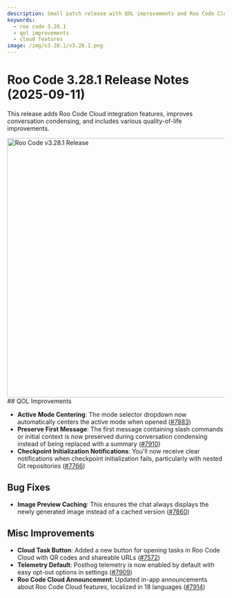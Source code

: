 ```yaml
---
description: Small patch release with QOL improvements and Roo Code Cloud announcements.
keywords:
  - roo code 3.28.1
  - qol improvements
  - cloud features
image: /img/v3.28.1/v3.28.1.png
---
```


# Roo Code 3.28.1 Release Notes (2025-09-11)

This release adds Roo Code Cloud integration features, improves conversation condensing, and includes various quality-of-life improvements.

<img src="/img/v3.28.1/v3.28.1.png" alt="Roo Code v3.28.1 Release" width="600" />
## QOL Improvements

* **Active Mode Centering**: The mode selector dropdown now automatically centers the active mode when opened ([#7883](https://github.com/RooCodeInc/Roo-Code/pull/7883))
* **Preserve First Message**: The first message containing slash commands or initial context is now preserved during conversation condensing instead of being replaced with a summary ([#7910](https://github.com/RooCodeInc/Roo-Code/pull/7910))
* **Checkpoint Initialization Notifications**: You'll now receive clear notifications when checkpoint initialization fails, particularly with nested Git repositories ([#7766](https://github.com/RooCodeInc/Roo-Code/pull/7766))

## Bug Fixes

* **Image Preview Caching**: This ensures the chat always displays the newly generated image instead of a cached version ([#7860](https://github.com/RooCodeInc/Roo-Code/pull/7860))

## Misc Improvements

* **Cloud Task Button**: Added a new button for opening tasks in Roo Code Cloud with QR codes and shareable URLs ([#7572](https://github.com/RooCodeInc/Roo-Code/pull/7572))
* **Telemetry Default**: Posthog telemetry is now enabled by default with easy opt-out options in settings ([#7909](https://github.com/RooCodeInc/Roo-Code/pull/7909))
* **Roo Code Cloud Announcement**: Updated in-app announcements about Roo Code Cloud features, localized in 18 languages ([#7914](https://github.com/RooCodeInc/Roo-Code/pull/7914))
